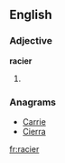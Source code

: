 ==English==

===Adjective===
'''racier'''

# {{comparative of|racy}}

===Anagrams===
* [[Carrie#English|Carrie]]
* [[Cierra#English|Cierra]]

[[fr:racier]]